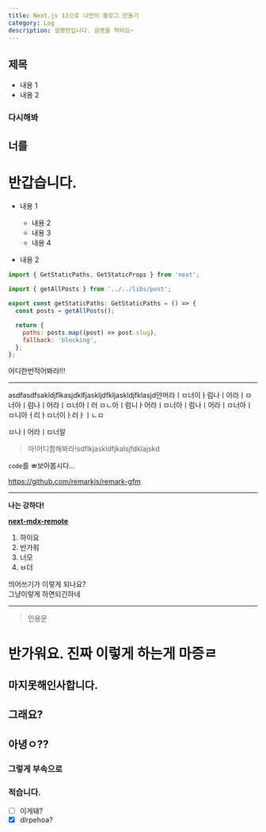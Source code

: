 ```yaml
---
title: Next.js 13으로 나만의 블로그 만들기
category: Log
description: 설명란입니다. 설명을 적어요~
---
```


## 제목

- 내용 1
- 내용 2

### 다시해봐

## 너를

# 반갑습니다.

- 내용 1
  - 내용 2
  - 내용 3
  - 내용 4
  
- 내용 2

```javascript
import { GetStaticPaths, GetStaticProps } from 'next';

import { getAllPosts } from '../../libs/post';

export const getStaticPaths: GetStaticPaths = () => {
  const posts = getAllPosts();

  return {
    paths: posts.map((post) => post.slug),
    fallback: 'blocking',
  };
};
```

<p>어디한번적어봐라!!!</p>
<hr />

asdfasdfsakldjflkasjdklfjaskljdfkljaskldjfklasjd안머라ㅣㅁ너이ㅏ럼나ㅣ어라ㅣㅁ너아ㅣ럼나ㅣ어라ㅣㅁ너아ㅣ러
ㅁㄴ아ㅣ럼니ㅏ어라ㅣㅁ너아ㅣ럼나ㅣ어라ㅣㅁ너아ㅣ
ㅁ니아ㅓ리ㅏㅁ너이ㅏ러ㅏㅣㄴㅁ

ㅁ나ㅣ어라ㅣㅁ너알

<blockquote>마!어디함해봐라!sdflkjaskldfjkalsjfdklajskd</blockquote>

`code`를 ㅃ보아봅시다...

<a href="https://tailwindcss.com/docs/font-family" target="\_blank" rel="noopener noreferrer">https://github.com/remarkjs/remark-gfm</a>

<hr/>

<strong>나는 강하다!</strong>

<a href="https://github.com/hashicorp next-mdx-remote" target="\_blank" rel="noopener noreferrer"><strong>next-mdx-remote</strong></a>

1. 하이요
2. 반가워
3. 너모
4. ㅂ더

띄어쓰기가 이렇게 되나요?  
그냥이렇게 하면되긴하네

---

> 인용문


# 반가워요. 진짜 이렇게 하는게 마증ㄹ
## 마지못해인사합니다.
## 그래요?
## 아녕ㅇ??
### 그렇게 부속으로
### 적습니다.

- [ ] 이게돼?
- [x] dlrpehoa?